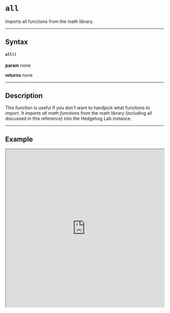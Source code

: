 
# `all`

Imports all functions from the math library.

---

## Syntax

#### `all()`

**param** none

**returns** none

---

## Description

This function is useful if you don't want to handpick what functions to import. It *imports all math functions* from the math library (including all discussed in this reference) into the Hedgehog Lab instance.

---

## Example

<iframe src="https://hlab.app/s/docs/all_hbook"
    width="100%"
    height="500px"/>
